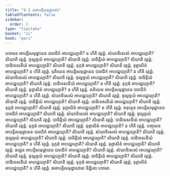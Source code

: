 ```yaml
---
title: "4.1 ឆអាបត្តិសមុដ្ឋានវារ"
tableOfContents: false
sidebar:
  order: 1
type: "tipitaka"
basket: "vi"
book: "pari"
---
```



<DynamicBreadcrumb />

<Division number="276" book="pari">

<Paragraph number="1182" book="pari">
បឋមេន អាបត្តិសមុដ្ឋានេន បារាជិកំ អាបជ្ជេយ្យាតិ? ន ហីតិ វត្តព្ពំ. សំឃាទិសេសំ អាបជ្ជេយ្យាតិ? សិយាតិ វត្តព្ពំ. ថុល្លច្ចយំ អាបជ្ជេយ្យាតិ? សិយាតិ វត្តព្ពំ. បាចិត្តិយំ អាបជ្ជេយ្យាតិ? សិយាតិ វត្តព្ពំ. បាដិទេសនីយំ អាបជ្ជេយ្យាតិ? សិយាតិ វត្តព្ពំ. ទុក្កដំ អាបជ្ជេយ្យាតិ? សិយាតិ វត្តព្ពំ. ទុព្ភាសិតំ អាបជ្ជេយ្យាតិ? ន ហីតិ វត្តព្ពំ.
</Paragraph>

<Paragraph number="1183" book="pari">
ទុតិយេន អាបត្តិសមុដ្ឋានេន បារាជិកំ អាបជ្ជេយ្យាតិ? ន ហីតិ វត្តព្ពំ. សំឃាទិសេសំ អាបជ្ជេយ្យាតិ? សិយាតិ វត្តព្ពំ. ថុល្លច្ចយំ អាបជ្ជេយ្យាតិ? សិយាតិ វត្តព្ពំ. បាចិត្តិយំ អាបជ្ជេយ្យាតិ? សិយាតិ វត្តព្ពំ. បាដិទេសនីយំ អាបជ្ជេយ្យាតិ? ន ហីតិ វត្តព្ពំ. ទុក្កដំ អាបជ្ជេយ្យាតិ? សិយាតិ វត្តព្ពំ. ទុព្ភាសិតំ អាបជ្ជេយ្យាតិ? ន ហីតិ វត្តព្ពំ.
</Paragraph>

<Paragraph number="1184" book="pari">
តតិយេន អាបត្តិសមុដ្ឋានេន បារាជិកំ អាបជ្ជេយ្យាតិ? ន ហីតិ វត្តព្ពំ. សំឃាទិសេសំ អាបជ្ជេយ្យាតិ? សិយាតិ វត្តព្ពំ. ថុល្លច្ចយំ អាបជ្ជេយ្យាតិ? សិយាតិ វត្តព្ពំ. បាចិត្តិយំ អាបជ្ជេយ្យាតិ? សិយាតិ វត្តព្ពំ. បាដិទេសនីយំ អាបជ្ជេយ្យាតិ? សិយាតិ វត្តព្ពំ. ទុក្កដំ អាបជ្ជេយ្យាតិ? សិយាតិ វត្តព្ពំ. ទុព្ភាសិតំ អាបជ្ជេយ្យាតិ? ន ហីតិ វត្តព្ពំ.
</Paragraph>

<Paragraph number="1185" book="pari">
ចតុត្ថេន អាបត្តិសមុដ្ឋានេន បារាជិកំ អាបជ្ជេយ្យាតិ? សិយាតិ វត្តព្ពំ. សំឃាទិសេសំ អាបជ្ជេយ្យាតិ? សិយាតិ វត្តព្ពំ. ថុល្លច្ចយំ អាបជ្ជេយ្យាតិ? សិយាតិ វត្តព្ពំ. បាចិត្តិយំ អាបជ្ជេយ្យាតិ? សិយាតិ វត្តព្ពំ. បាដិទេសនីយំ អាបជ្ជេយ្យាតិ? សិយាតិ វត្តព្ពំ. ទុក្កដំ អាបជ្ជេយ្យាតិ? សិយាតិ វត្តព្ពំ. ទុព្ភាសិតំ អាបជ្ជេយ្យាតិ? ន ហីតិ វត្តព្ពំ.
</Paragraph>

<Paragraph number="1186" book="pari">
បញ្ចមេន អាបត្តិសមុដ្ឋានេន បារាជិកំ អាបជ្ជេយ្យាតិ? សិយាតិ វត្តព្ពំ. សំឃាទិសេសំ អាបជ្ជេយ្យាតិ? សិយាតិ វត្តព្ពំ. ថុល្លច្ចយំ អាបជ្ជេយ្យាតិ? សិយាតិ វត្តព្ពំ. បាចិត្តិយំ អាបជ្ជេយ្យាតិ? សិយាតិ វត្តព្ពំ. បាដិទេសនីយំ អាបជ្ជេយ្យាតិ? ន ហីតិ វត្តព្ពំ. ទុក្កដំ អាបជ្ជេយ្យាតិ? សិយាតិ វត្តព្ពំ. ទុព្ភាសិតំ អាបជ្ជេយ្យាតិ? សិយាតិ វត្តព្ពំ.
</Paragraph>

<Paragraph number="1187" book="pari">
ឆដ្ឋេន អាបត្តិសមុដ្ឋានេន បារាជិកំ អាបជ្ជេយ្យាតិ? សិយាតិ វត្តព្ពំ. សំឃាទិសេសំ អាបជ្ជេយ្យាតិ? សិយាតិ វត្តព្ពំ. ថុល្លច្ចយំ អាបជ្ជេយ្យាតិ? សិយាតិ វត្តព្ពំ. បាចិត្តិយំ អាបជ្ជេយ្យាតិ? សិយាតិ វត្តព្ពំ. បាដិទេសនីយំ អាបជ្ជេយ្យាតិ? សិយាតិ វត្តព្ពំ. ទុក្កដំ អាបជ្ជេយ្យាតិ? សិយាតិ វត្តព្ពំ. ទុព្ភាសិតំ អាបជ្ជេយ្យាតិ? ន ហីតិ វត្តព្ពំ.

</Paragraph>
</Division>

<Paragraph number="1188" type="center" book="pari">
ឆអាបត្តិសមុដ្ឋានវារោ និដ្ឋិតោ បឋមោ.
</Paragraph>